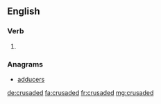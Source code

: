 ==English==

===Verb===
{{head|en}}

# {{en-past of|crusade}}

===Anagrams===
* [[adducers#English|adducers]]

[[de:crusaded]]
[[fa:crusaded]]
[[fr:crusaded]]
[[mg:crusaded]]